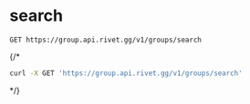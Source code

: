 # search
```
GET https://group.api.rivet.gg/v1/groups/search
```


{/*<RequestExample>
```bash curl
curl -X GET 'https://group.api.rivet.gg/v1/groups/search'
```
</RequestExample>*/}
